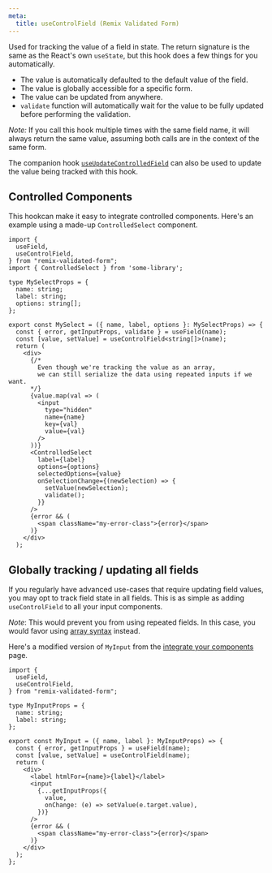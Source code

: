```yaml
---
meta:
  title: useControlField (Remix Validated Form)
---
```



<PropHeader
  variant="h1"
  prop="useControlField"
  type="<T>(field: string, formId?: string) => [T, (value: T) => void]"
/>

Used for tracking the value of a field in state.
The return signature is the same as the React's own `useState`,
but this hook does a few things for you automatically.

- The value is automatically defaulted to the default value of the field.
- The value is globally accessible for a specific form.
- The value can be updated from anywhere.
- `validate` function will automatically wait for the value to be fully updated before performing the validation.

_Note:_ If you call this hook multiple times with the same field name,
it will always return the same value, assuming both calls are in the context of the same form.

The companion hook [`useUpdateControlledField`](/reference/use-update-controlled-field) can also be used
to update the value being tracked with this hook.

## Controlled Components

This hookcan make it easy to integrate controlled components.
Here's an example using a made-up `ControlledSelect` component.

```tsx
import {
  useField,
  useControlField,
} from "remix-validated-form";
import { ControlledSelect } from 'some-library';

type MySelectProps = {
  name: string;
  label: string;
  options: string[];
};

export const MySelect = ({ name, label, options }: MySelectProps) => {
  const { error, getInputProps, validate } = useField(name);
  const [value, setValue] = useControlField<string[]>(name);
  return (
    <div>
      {/*
        Even though we're tracking the value as an array,
        we can still serialize the data using repeated inputs if we want.
      */}
      {value.map(val => (
        <input
          type="hidden"
          name={name}
          key={val}
          value={val}
        />
      ))}
      <ControlledSelect
        label={label}
        options={options}
        selectedOptions={value}
        onSelectionChange={(newSelection) => {
          setValue(newSelection);
          validate();
        }}
      />
      {error && (
        <span className="my-error-class">{error}</span>
      )}
    </div>
  );
```

## Globally tracking / updating all fields

If you regularly have advanced use-cases that require updating field values,
you may opt to track field state in all fields.
This is as simple as adding `useControlField` to all your input components.

_Note_: This would prevent you from using repeated fields.
In this case, you would favor using [array syntax](/arrays-and-nested) instead.

Here's a modified version of `MyInput` from the [integrate your components](/integrate-your-components) page.

```tsx
import {
  useField,
  useControlField,
} from "remix-validated-form";

type MyInputProps = {
  name: string;
  label: string;
};

export const MyInput = ({ name, label }: MyInputProps) => {
  const { error, getInputProps } = useField(name);
  const [value, setValue] = useControlField(name);
  return (
    <div>
      <label htmlFor={name}>{label}</label>
      <input
        {...getInputProps({
          value,
          onChange: (e) => setValue(e.target.value),
        })}
      />
      {error && (
        <span className="my-error-class">{error}</span>
      )}
    </div>
  );
};
```
